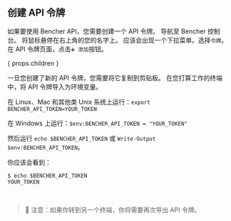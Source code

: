 ## 创建 API 令牌

如果要使用 Bencher API，您需要创建一个 API 令牌。
导航至 Bencher 控制台。
将鼠标悬停在右上角的您的名字上。
应该会出现一个下拉菜单。选择`令牌`。
在 API 令牌页面，点击`➕ 添加`按钮。

{ props.children }
<br />

一旦您创建了新的 API 令牌，您需要将它复制到剪贴板。
在您打算工作的终端中，将 API 令牌导入为环境变量。

在 Linux、Mac 和其他类 Unix 系统上运行：`export BENCHER_API_TOKEN=YOUR_TOKEN`

在 Windows 上运行：`$env:BENCHER_API_TOKEN = "YOUR_TOKEN"`

然后运行 `echo $BENCHER_API_TOKEN` 或 `Write-Output $env:BENCHER_API_TOKEN`。

你应该会看到：

```
$ echo $BENCHER_API_TOKEN
YOUR_TOKEN
```

<br />

> 🐰 注意：如果你转到另一个终端，你将需要再次导出 API 令牌。